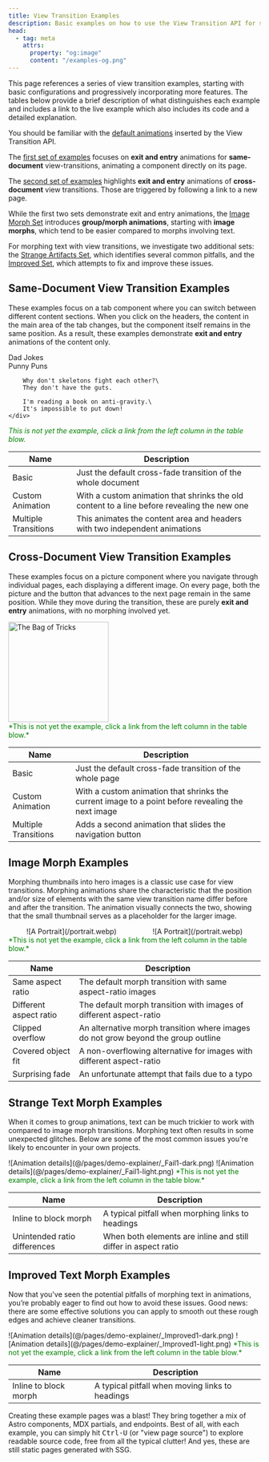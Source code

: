 ```yaml
---
title: View Transition Examples
description: Basic examples on how to use the View Transition API for same-document and cross-document view transitions.
head:
  - tag: meta
    attrs:
      property: "og:image"
      content: "/examples-og.png"
---
```



This page references a series of view transition examples, starting with basic configurations and progressively incorporating more features. The tables below provide a brief description of what distinguishes each example and includes a link to the live example which also includes its code and a detailed explanation.

You should be familiar with the [default animations](/basics/default-animations/) inserted by the View Transition API.

The [first set of examples](#same-document-view-transition-examples) focuses on **exit and entry** animations for **same-document** view-transitions, animating a component directly on its page.

The [second set of examples](#cross-document-view-transition-examples) highlights **exit and entry** animations of **cross-document** view transitions. Those are triggered by following a link to a new page.

While the first two sets demonstrate exit and entry animations, the [Image Morph Set](#image-morph-examples) introduces **group/morph animations**, starting with **image morphs**, which tend to be easier compared to morphs involving text.


For morphing text with view transitions, we investigate two additional sets: the [Strange Artifacts Set](#strange-text-morph-examples), which identifies several common pitfalls, and the [Improved Set](#improved-text-morph-examples), which attempts to fix and improve these issues.

## Same-Document View Transition Examples

These examples focus on a tab component where you can switch between different content sections. When you click on the headers, the content in the main area of the tab changes, but the component itself remains in the same position. As a result, these examples demonstrate **exit and entry** animations of the content only.

<div title="Select a link from the table below">
  <Card title="Same-Document 'Tabs' Example">
    <style>{`
    .tabs {
      pointer-events: none;
    }
    .tab {
      display: inline-block;
      padding: 10px 20px;
      cursor: pointer;
      background-color: #887;
      border: 1px solid #887;
      border-bottom: none;
    }
    .tab.active {
      background-color: #797;
      border-bottom: 1px solid #797;
    }
    .tab-content {
      transform: translateY(-1rem);
      display: none;
      padding: 20px;
      border: 1px solid #888;
    }
    .tab-content.active {
      display: block;
    }
`}</style>
    <div class="tabs" id="sd-example">
      <div class="tab active" data-tab="tab1">
        Dad Jokes
      </div>
      <div class="tab" data-tab="tab2">
        Punny Puns
      </div>
    </div>
    <div class="tab-content active" id="tab1">

        Why don't skeletons fight each other?\
        They don't have the guts.

        I'm reading a book on anti-gravity.\
        It's impossible to put down!
    </div>
  <span style="color:green">*This is not yet the example, click a link from the left column in the table blow.*</span>
    </Card>
</div>

| Name                                                                         | Description                                                                                 |
| ---------------------------------------------------------------------------- | ------------------------------------------------------------------------------------------- |
| <DemoLink id="basics" href="/demo/BasicS/">Basic</DemoLink>                  | Just the default cross-fade transition of the whole document                                |
| <DemoLink id="basicas" href="/demo/BasicAS/">Custom Animation</DemoLink>     | With a custom animation that shrinks the old content to a line before revealing the new one |
| <DemoLink id="basicms" href="/demo/BasicMS/">Multiple Transitions</DemoLink> | This animates the content area and headers with two independent animations                  |

## Cross-Document View Transition Examples

These examples focus on a picture component where you navigate through individual pages, each displaying a different image. On every page, both the picture and the button that advances to the next page remain in the same position. While they move during the transition, these are purely **exit and entry** animations, with no morphing involved yet.

<div title="Select a link from the table below">
  <Card title="Cross-Document 'Picture' Example">
    <style>{`
    #image {
      display: block;
      margin: 0 auto;
      mask-image: radial-gradient(
        ellipse at center,
        white 35%,
        transparent 71%
      );
    }
    #images {
      pointer-events: none;
    }
 `}</style>
    <div id="images">
      <img
        id="image"
        width="200"
        height="200"
        src="/bag.webp"
        alt="The Bag of Tricks"
      />
    </div>
  <span style="color:green">*This is not yet the example, click a link from the left column in the table blow.*</span>
  </Card>
</div>

| Name                                                                          | Description                                                                                       |
| ----------------------------------------------------------------------------- | ------------------------------------------------------------------------------------------------- |
| <DemoLink id="basicc" href="/demo/BasicC1/">Basic</DemoLink>                  | Just the default cross-fade transition of the whole page                                          |
| <DemoLink id="basicac" href="/demo/BasicAC1/">Custom Animation</DemoLink>     | With a custom animation that shrinks the current image to a point before revealing the next image |
| <DemoLink id="basicmc" href="/demo/BasicMC1/">Multiple Transitions</DemoLink> | Adds a second animation that slides the navigation button                                         |

## Image Morph Examples

Morphing thumbnails into hero images is a classic use case for view transitions. Morphing animations share the characteristic that the position and/or size of elements with the same view transition name differ before and after the transition. The animation visually connects the two, showing that the small thumbnail serves as a placeholder for the larger image.

<div title="Select a link from the table below">
  <Card title="Thumbnail to Detail Morphs">
    <style>{`
#one img{
  width: 30%;
  height: auto;
}
#two img {
  width: 100%;
  height: auto;
}
@media (orientation: landscape) {
  #one {
    width: 40%;
    height: auto;
  }
  #two {
    width: 40%;
    height: auto;
  }
}
`}</style>
    <div style="display: flex; flex-wrap: wrap; align-items: center; justify-content: space-around">
      <div id="one">
        <div class="portrait">![A Portrait](/portrait.webp)</div>
      </div>
      <div id="two">
        <div class="portrait">![A Portrait](/portrait.webp)</div>
      </div>
    </div>
<span style="color:green">*This is not yet the example, click a link from the left column in the table blow.*</span>
  </Card>
</div>

| Name                                                                          | Description                                                                                       |
| ----------------------------------------------------------------------------- | ------------------------------------------------------------------------------------------------- |
| <DemoLink id="basicim" href="/demo/BasicIM/">Same aspect ratio</DemoLink>                  | The default morph transition with same aspect-ratio images |
| <DemoLink id="basicim2" href="/demo/BasicIM2/">Different aspect ratio</DemoLink>                  | The default morph transition with images of different aspect-ratio |
| <DemoLink id="basicim3" href="/demo/BasicIM3/">Clipped overflow</DemoLink>                  | An alternative morph transition where images do not grow beyond the group outline |
| <DemoLink id="basicim4" href="/demo/BasicIM4/">Covered object fit</DemoLink>                  | A non-overflowing alternative for images with different aspect-ratio |
| <DemoLink id="failim" href="/demo/FailIM/">Surprising fade</DemoLink>| An unfortunate attempt that fails due to a typo |


## Strange Text Morph Examples

When it comes to group animations, text can be much trickier to work with compared to image morph transitions. Morphing text often results in some unexpected glitches. Below are some of the most common issues you're likely to encounter in your own projects.

<div title="Select a link from the table below">
  <Card title="Morphing text into text">
<span class="light:sl-hidden">![Animation details](@/pages/demo-explainer/_Fail1-dark.png)</span>
<span class="dark:sl-hidden">![Animation details](@/pages/demo-explainer/_Fail1-light.png)</span>
<span style="color:green">*This is not yet the example, click a link from the left column in the table blow.*</span>
  </Card>
</div>


| Name                                                                          | Description                                                                                       |
| ----------------------------------------------------------------------------- | ------------------------------------------------------------------------------------------------- |
| <DemoLink id="fail1" href="/demo/Fail1/">Inline to block morph</DemoLink>                  | A typical pitfall when morphing links to headings |
| <DemoLink id="fail2" href="/demo/Fail2/">Unintended ratio differences</DemoLink>                  | When both elements are inline and still differ in aspect ratio |

## Improved Text Morph Examples

Now that you've seen the potential pitfalls of morphing text in animations, you’re probably eager to find out how to avoid these issues. Good news: there are some effective solutions you can apply to smooth out these rough edges and achieve cleaner transitions.

<div title="Select a link from the table below">
  <Card title="Morphing text into text">
<span class="light:sl-hidden">![Animation details](@/pages/demo-explainer/_Improved1-dark.png)</span>
<span class="dark:sl-hidden">![Animation details](@/pages/demo-explainer/_Improved1-light.png)</span>
<span style="color:green">*This is not yet the example, click a link from the left column in the table blow.*</span>
  </Card>
</div>

| Name                                                                          | Description                                                                                       |
| ----------------------------------------------------------------------------- | ------------------------------------------------------------------------------------------------- |
| <DemoLink id="improved1" href="/demo/Improved1/">Inline to block morph</DemoLink>                  | A typical pitfall when moving links to headings |



<Card title="Side note">
  Creating these example pages was a blast! They bring together a mix of Astro
  components, MDX partials, and endpoints. Best of all, with each example, you
  can simply hit <kbd>Ctrl-U</kbd> (or "view page source") to explore readable
  source code, free from all the typical clutter! And yes, these are still
  static pages generated with SSG.
</Card>
